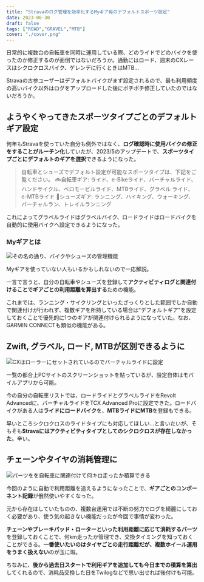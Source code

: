 ```yaml
---
title: "Stravaのログ管理を効率化するMyギア毎のデフォルトスポーツ設定"
date: 2023-06-30
draft: false
tags: ["ROAD","GRAVEL","MTB"]
cover: "./cover.png"
---
```


日常的に複数台の自転車を同時に運用している際、どのライドでどのバイクを使ったのか修正するのが面倒ではないだろうか。通勤にはロード、週末のCXレースはシクロクロスバイク、ゲレンデに行くときはMTB…

Stravaの古参ユーザーはデフォルトバイクがまず設定されるので、最も利用頻度の高いバイク以外はログをアップロードした後にポチポチ修正していたのではないだろうか。

## ようやくやってきたスポーツタイプごとのデフォルトギア設定

何年もStravaを使っていた自分も例外ではなく、**ログ確認時に使用バイクの修正をすることがルーチン化**していたが、2023/5のアップデートで、**スポーツタイプごとにデフォルトのギアを選択**できるようになった。

<LinkBox url="https://www.strava.com/clubs/488573/posts/24252550" />

> 自転車とシューズでデフォルト設定が可能なスポーツタイプは、下記をご覧ください。
> 🚲自転車ギア: ライド、e-Bikeライド、バーチャルライド、ハンドサイクル、ベロモービルライド、MTBライド、グラベル ライド、e-MTBライド
> 👟シューズギア: ランニング、ハイキング、ウォーキング、バーチャルラン、トレイルランニング

これによってグラベルライドはグラベルバイク、ロードライドはロードバイクを自動的に使用バイクへ設定できるようになった。

### Myギアとは

![その名の通り、バイクやシューズの管理機能](image-1.png)

Myギアを使っていない人もいるかもしれないので一応解説。

一言で言うと、自分の自転車やシューズを登録して**アクティビティログと関連付けることでギアごとの利用距離を算出する**ための機能。

これまでは、ランニング・サイクリングといったざっくりとした範囲でしか自動で関連付けが行われず、複数ギアを所持している場合は"デフォルトギア"を設定しておくことで優先的に1つのギアが関連付けられるようになっていた。なお、GARMIN CONNECTも類似の機能がある。

## Zwift, グラベル, ロード, MTBが区別できるように

![CXはローラーにセットされているのでバーチャルライドに設定](image-2.png)

一覧の都合上PCサイトのスクリーンショットを貼っているが、設定自体はモバイルアプリから可能。

今の自分の自転車リストでは、ロードライドとグラベルライドをRevolt Advancedに、バーチャルライドをTCX Advanced Proに設定できた。ロードバイクがある人は**ライドにロードバイク**を、**MTBライドにMTB**を登録もできる。

早いところシクロクロスのライドタイプにも対応してほしい…と言いたいが、そもそも**Stravaにはアクティビティタイプとしてのシクロクロスが存在しなかった**。辛い。

## チェーンやタイヤの消耗管理に

![パーツをを自転車に関連付けて何キロ走ったか積算できる](image.png)

今回のように自動で利用距離を追えるようになったことで、**ギアごとのコンポーネント記録**が俄然使いやすくなった。

元から存在はしていたものの、複数台運用では不断の努力でログを綺麗にしておく必要があり、使う気の起きない機能だったが今回で事情が変わった。

**チェーンやブレーキパッド・ローターといった利用距離に応じて消耗するパーツ**を登録しておくことで、何km走ったか管理でき、交換タイミングを知っておくことができる。**一番使いたいのはタイヤごとの走行距離だが、複数ホイール運用をうまく扱えない**のが玉に瑕。

ちなみに、**後から過去日スタートで利用ギアを追加しても今日までの積算を算出**してくれるので、消耗品交換した日をTwilogなどで思い出せれば後付けも可能。
